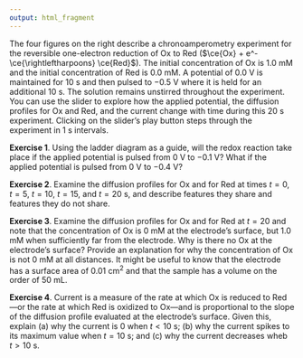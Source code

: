 ```yaml
---
output: html_fragment
---
```


<!-- text for activity 1 -->

The four figures on the right describe a chronoamperometry experiment for the reversible one-electron reduction of Ox to Red ($\ce{Ox} + e^- \ce{\rightleftharpoons} \ce{Red}$). The initial concentration of Ox is 1.0 mM and the initial concentration of Red is 0.0 mM. A potential of $0.0 \text{ V}$ is maintained for 10 s and then pulsed to $-0.5 \text{ V}$ where it is held for an additional 10 s. The solution remains unstirred throughout the experiment. You can use the slider to explore how the applied potential, the diffusion profiles for Ox and Red, and the current change with time during this 20 s experiment. Clicking on the slider's play button steps through the experiment in 1 s intervals. 

**Exercise 1**. Using the ladder diagram as a guide, will the redox reaction take place if the applied potential is pulsed from $0 \text{ V}$ to $-0.1 \text{ V}$? What if the applied potential is pulsed from $0 \text{ V}$ to $-0.4 \text{ V}$?

**Exercise 2**. Examine the diffusion profiles for Ox and for Red at times $t = 0$, $t = 5$, $t = 10$, $t = 15$, and $t = 20$ s, and describe features they share and features they do not share.

**Exercise 3**. Examine the diffusion profiles for Ox and for Red at $t = 20$ and note that the concentration of Ox is 0 mM at the electrode's surface, but 1.0 mM when sufficiently far from the electrode. Why is there no Ox at the electrode's surface? Provide an explanation for why the concentration of Ox is not 0 mM at all distances. It might be useful to know that the electrode has a surface area of 0.01 cm^2^ and that the sample has a volume on the order of 50 mL. 

**Exercise 4**. Current is a measure of the rate at which Ox is reduced to Red---or the rate at which Red is oxidized to Ox---and is proportional to the slope of the diffusion profile evaluated at the electrode's surface. Given this, explain (a) why the current is 0 when $t < 10 \text{ s}$; (b) why the current spikes to its maximum value when $t = 10 \text{ s}$; and (c) why the current decreases wheb $t > 10 \text{ s}$.

